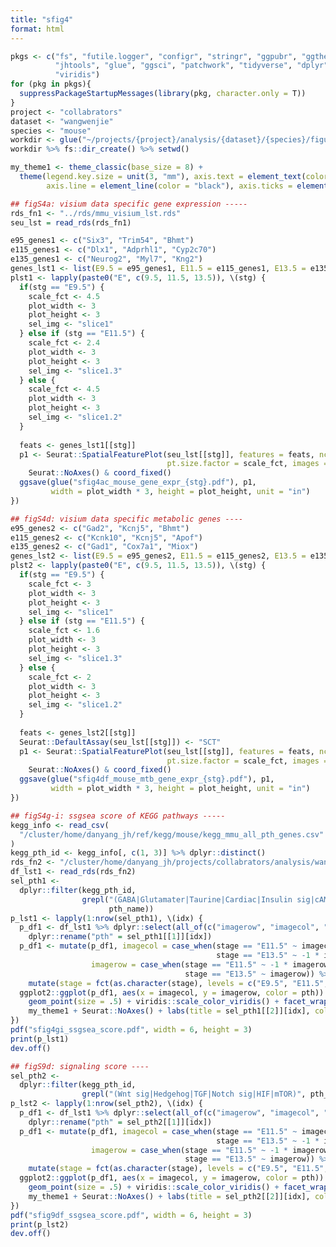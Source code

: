 ```yaml
---
title: "sfig4"
format: html
---
```


```r

pkgs <- c("fs", "futile.logger", "configr", "stringr", "ggpubr", "ggthemes", 
          "jhtools", "glue", "ggsci", "patchwork", "tidyverse", "dplyr", "Seurat", 
          "viridis")  
for (pkg in pkgs){
  suppressPackageStartupMessages(library(pkg, character.only = T))
}
project <- "collabrators"
dataset <- "wangwenjie"
species <- "mouse"
workdir <- glue("~/projects/{project}/analysis/{dataset}/{species}/figures/sfig4")
workdir %>% fs::dir_create() %>% setwd()

my_theme1 <- theme_classic(base_size = 8) + 
  theme(legend.key.size = unit(3, "mm"), axis.text = element_text(color = "black"), 
        axis.line = element_line(color = "black"), axis.ticks = element_line(color = "black"))

## figS4a: visium data specific gene expression -----
rds_fn1 <- "../rds/mmu_visium_lst.rds"
seu_lst = read_rds(rds_fn1)

e95_genes1 <- c("Six3", "Trim54", "Bhmt")
e115_genes1 <- c("Dlx1", "Adprhl1", "Cyp2c70")
e135_genes1 <- c("Neurog2", "Myl7", "Kng2")
genes_lst1 <- list(E9.5 = e95_genes1, E11.5 = e115_genes1, E13.5 = e135_genes1)
plst1 <- lapply(paste0("E", c(9.5, 11.5, 13.5)), \(stg) {
  if(stg == "E9.5") {
    scale_fct <- 4.5
    plot_width <- 3
    plot_height <- 3
    sel_img <- "slice1"
  } else if (stg == "E11.5") {
    scale_fct <- 2.4
    plot_width <- 3
    plot_height <- 3
    sel_img <- "slice1.3"
  } else {
    scale_fct <- 4.5
    plot_width <- 3
    plot_height <- 3
    sel_img <- "slice1.2"
  }
  
  feats <- genes_lst1[[stg]]
  p1 <- Seurat::SpatialFeaturePlot(seu_lst[[stg]], features = feats, ncol = 3, 
                                   pt.size.factor = scale_fct, images = sel_img) & my_theme1 & 
    Seurat::NoAxes() & coord_fixed()
  ggsave(glue("sfig4ac_mouse_gene_expr_{stg}.pdf"), p1, 
         width = plot_width * 3, height = plot_height, unit = "in")
})

## figS4d: visium data specific metabolic genes ----
e95_genes2 <- c("Gad2", "Kcnj5", "Bhmt")
e115_genes2 <- c("Kcnk10", "Kcnj5", "Apof")
e135_genes2 <- c("Gad1", "Cox7a1", "Miox")
genes_lst2 <- list(E9.5 = e95_genes2, E11.5 = e115_genes2, E13.5 = e135_genes2)
plst2 <- lapply(paste0("E", c(9.5, 11.5, 13.5)), \(stg) {
  if(stg == "E9.5") {
    scale_fct <- 3
    plot_width <- 3
    plot_height <- 3
    sel_img <- "slice1"
  } else if (stg == "E11.5") {
    scale_fct <- 1.6
    plot_width <- 3
    plot_height <- 3
    sel_img <- "slice1.3"
  } else {
    scale_fct <- 2
    plot_width <- 3
    plot_height <- 3
    sel_img <- "slice1.2"
  }
  
  feats <- genes_lst2[[stg]]
  Seurat::DefaultAssay(seu_lst[[stg]]) <- "SCT"
  p1 <- Seurat::SpatialFeaturePlot(seu_lst[[stg]], features = feats, ncol = 3, slot = "data", 
                                   pt.size.factor = scale_fct, images = sel_img) & my_theme1 & 
    Seurat::NoAxes() & coord_fixed()
  ggsave(glue("sfig4df_mouse_mtb_gene_expr_{stg}.pdf"), p1, 
         width = plot_width * 3, height = plot_height, unit = "in")
})

## figS4g-i: ssgsea score of KEGG pathways -----
kegg_info <- read_csv(
  "/cluster/home/danyang_jh/ref/kegg/mouse/kegg_mmu_all_pth_genes.csv"
)
kegg_pth_id <- kegg_info[, c(1, 3)] %>% dplyr::distinct()
rds_fn2 <- "/cluster/home/danyang_jh/projects/collabrators/analysis/wangwenjie/mouse/figures/rds/sfig4gi_ssgsea_score_df_lst1.rds"
df_lst1 <- read_rds(rds_fn2)
sel_pth1 <- 
  dplyr::filter(kegg_pth_id, 
                grepl("(GABA|Glutamater|Taurine|Cardiac|Insulin sig|cAMP|Pentose pho|Purine|Pyrimi)", 
                      pth_name))
p_lst1 <- lapply(1:nrow(sel_pth1), \(idx) {
  p_df1 <- df_lst1 %>% dplyr::select(all_of(c("imagerow", "imagecol", "stage", sel_pth1[[1]][idx]))) %>%
    dplyr::rename("pth" = sel_pth1[[1]][idx])
  p_df1 <- mutate(p_df1, imagecol = case_when(stage == "E11.5" ~ imagecol, stage == "E9.5" ~ imagecol, 
                                              stage == "E13.5" ~ -1 * imagecol), 
                  imagerow = case_when(stage == "E11.5" ~ -1 * imagerow, stage == "E9.5" ~ -1 * imagerow, 
                                       stage == "E13.5" ~ imagerow)) %>% 
    mutate(stage = fct(as.character(stage), levels = c("E9.5", "E11.5", "E13.5")))
  ggplot2::ggplot(p_df1, aes(x = imagecol, y = imagerow, color = pth)) +
    geom_point(size = .5) + viridis::scale_color_viridis() + facet_wrap(~ stage, scale = "free") +
    my_theme1 + Seurat::NoAxes() + labs(title = sel_pth1[[2]][idx], color = "")
})
pdf("sfig4gi_ssgsea_score.pdf", width = 6, height = 3)
print(p_lst1)
dev.off()

## figS9d: signaling score ----
sel_pth2 <- 
  dplyr::filter(kegg_pth_id, 
                grepl("(Wnt sig|Hedgehog|TGF|Notch sig|HIF|mTOR)", pth_name))
p_lst2 <- lapply(1:nrow(sel_pth2), \(idx) {
  p_df1 <- df_lst1 %>% dplyr::select(all_of(c("imagerow", "imagecol", "stage", sel_pth2[[1]][idx]))) %>%
    dplyr::rename("pth" = sel_pth2[[1]][idx])
  p_df1 <- mutate(p_df1, imagecol = case_when(stage == "E11.5" ~ imagecol, stage == "E9.5" ~ imagecol, 
                                              stage == "E13.5" ~ -1 * imagecol), 
                  imagerow = case_when(stage == "E11.5" ~ -1 * imagerow, stage == "E9.5" ~ -1 * imagerow, 
                                       stage == "E13.5" ~ imagerow)) %>% 
    mutate(stage = fct(as.character(stage), levels = c("E9.5", "E11.5", "E13.5")))
  ggplot2::ggplot(p_df1, aes(x = imagecol, y = imagerow, color = pth)) +
    geom_point(size = .5) + viridis::scale_color_viridis() + facet_wrap(~ stage, scale = "free") +
    my_theme1 + Seurat::NoAxes() + labs(title = sel_pth2[[2]][idx], color = "")
})
pdf("sfig9df_ssgsea_score.pdf", width = 6, height = 3)
print(p_lst2)
dev.off()






```
